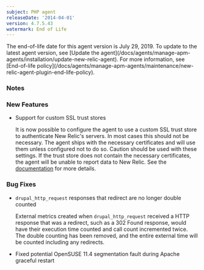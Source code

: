 ```yaml
---
subject: PHP agent
releaseDate: '2014-04-01'
version: 4.7.5.43
watermark: End of Life
---
```


<Callout variant="important">
  The end-of-life date for this agent version is July 29, 2019. To update to the latest agent version, see [Update the agent](/docs/agents/manage-apm-agents/installation/update-new-relic-agent). For more information, see [End-of-life policy](/docs/agents/manage-apm-agents/maintenance/new-relic-agent-plugin-end-life-policy).
</Callout>

### Notes

### New Features

* Support for custom SSL trust stores

  It is now possible to configure the agent to use a custom SSL trust store to authenticate New Relic's servers. In most cases this should not be necessary. The agent ships with the necessary certificates and will use them unless configured not to do so. Caution should be used with these settings. If the trust store does not contain the necessary certificates, the agent will be unable to report data to New Relic. See the [documentation](https://docs.newrelic.com/docs/php/php-agent-phpini-settings#inivar-daemon-settings) for more details.

### Bug Fixes

* `drupal_http_request` responses that redirect are no longer double counted

  External metrics created when `drupal_http_request` received a HTTP response that was a redirect, such as a 302 Found response, would have their execution time counted and call count incremented twice. The double counting has been removed, and the entire external time will be counted including any redirects.
* Fixed potential OpenSUSE 11.4 segmentation fault during Apache graceful restart

